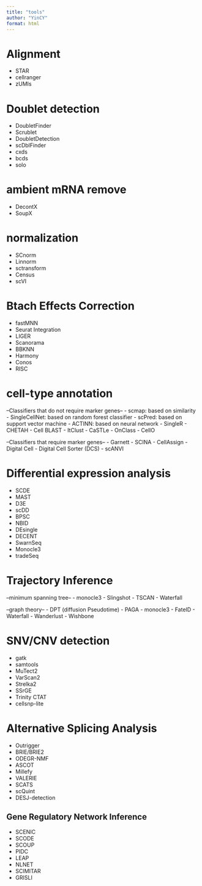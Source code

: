 ```yaml
---
title: "tools"
author: "YinCY"
format: html
---
```


# Alignment
- STAR
- cellranger
- zUMIs


# Doublet detection
- DoubletFinder
- Scrublet
- DoubletDetection
- scDblFinder
- cxds
- bcds
- solo


# ambient mRNA remove
- DecontX
- SoupX


# normalization
- SCnorm
- Linnorm
- sctransform
- Census
- scVI


# Btach Effects Correction
- fastMNN
- Seurat Integration
- LIGER
- Scanorama
- BBKNN
- Harmony
- Conos
- RISC


# cell-type annotation
--Classifiers that do not require marker genes--
- scmap: based on similarity
- SingleCellNet: based on random forest classifier
- scPred: based on support vector machine
- ACTINN: based on neural network
- SingleR
- CHETAH
- Cell BLAST
- ItClust
- CaSTLe
- OnClass
- CellO

--Classifiers that require marker genes--
- Garnett
- SCINA
- CellAssign
- Digital Cell
- Digital Cell Sorter (DCS)
- scANVI


# Differential expression analysis
- SCDE
- MAST
- D3E
- scDD
- BPSC
- NBID
- DEsingle
- DECENT
- SwarnSeq
- Monocle3
- tradeSeq


# Trajectory Inference
--minimum spanning tree--
- monocle3
- Slingshot
- TSCAN
- Waterfall

--graph theory--
- DPT (diffusion Pseudotime)
- PAGA
- monocle3
- FateID
- Waterfall
- Wanderlust
- Wishbone


# SNV/CNV detection
- gatk
- samtools
- MuTect2
- VarScan2
- Strelka2
- SSrGE
- Trinity CTAT
- cellsnp-lite


# Alternative Splicing Analysis
- Outrigger
- BRIE/BRIE2
- ODEGR-NMF
- ASCOT
- Millefy
- VALERIE
- SCATS
- scQuint
- DESJ-detection


## Gene Regulatory Network Inference
- SCENIC
- SCODE
- SCOUP
- PIDC
- LEAP
- NLNET
- SCIMITAR
- GRISLI


